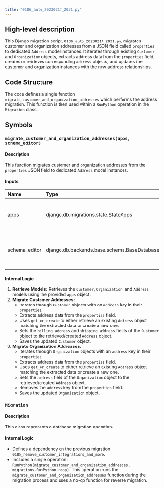 ```yaml
---
title: "0186_auto_20230217_2031.py"
---
```


## High-level description
This Django migration script, `0186_auto_20230217_2031.py`, migrates customer and organization addresses from a JSON field called `properties` to dedicated `Address` model instances. It iterates through existing `Customer` and `Organization` objects, extracts address data from the `properties` field, creates or retrieves corresponding `Address` objects, and updates the customer and organization instances with the new address relationships.

## Code Structure
The code defines a single function `migrate_customer_and_organization_addresses` which performs the address migration. This function is then used within a `RunPython` operation in the `Migration` class.

## Symbols

### `migrate_customer_and_organization_addresses(apps, schema_editor)`
#### Description
This function migrates customer and organization addresses from the `properties` JSON field to dedicated `Address` model instances.

#### Inputs
| Name | Type | Description |
|:-----|:-----|:------------|
| apps | django.db.migrations.state.StateApps |  Provides access to the current application's models. |
| schema_editor | django.db.backends.base.schema.BaseDatabaseSchemaEditor |  Provides methods for manipulating the database schema. |

#### Internal Logic
1. **Retrieve Models:** Retrieves the `Customer`, `Organization`, and `Address` models using the provided `apps` object.
2. **Migrate Customer Addresses:**
    - Iterates through `Customer` objects with an `address` key in their `properties`.
    - Extracts address data from the `properties` field.
    - Uses `get_or_create` to either retrieve an existing `Address` object matching the extracted data or create a new one.
    - Sets the `billing_address` and `shipping_address` fields of the `Customer` object to the retrieved/created `Address` object.
    - Saves the updated `Customer` object.
3. **Migrate Organization Addresses:**
    - Iterates through `Organization` objects with an `address` key in their `properties`.
    - Extracts address data from the `properties` field.
    - Uses `get_or_create` to either retrieve an existing `Address` object matching the extracted data or create a new one.
    - Sets the `address` field of the `Organization` object to the retrieved/created `Address` object.
    - Removes the `address` key from the `properties` field.
    - Saves the updated `Organization` object.

### `Migration`
#### Description
This class represents a database migration operation.

#### Internal Logic
- Defines a dependency on the previous migration `0185_remove_customer_integrations_and_more`.
- Includes a single operation: `RunPython(migrate_customer_and_organization_addresses, migrations.RunPython.noop)`. This operation runs the `migrate_customer_and_organization_addresses` function during the migration process and uses a no-op function for reverse migration.
